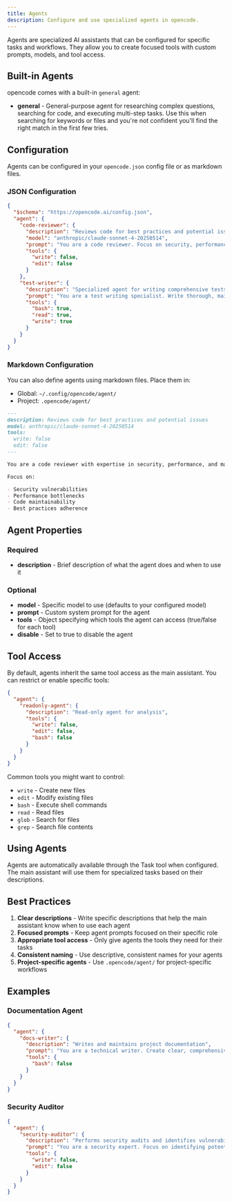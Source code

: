 ```yaml
---
title: Agents
description: Configure and use specialized agents in opencode.
---
```


Agents are specialized AI assistants that can be configured for specific tasks and workflows. They allow you to create focused tools with custom prompts, models, and tool access.

## Built-in Agents

opencode comes with a built-in `general` agent:

- **general** - General-purpose agent for researching complex questions, searching for code, and executing multi-step tasks. Use this when searching for keywords or files and you're not confident you'll find the right match in the first few tries.

## Configuration

Agents can be configured in your `opencode.json` config file or as markdown files.

### JSON Configuration

```json title="opencode.json"
{
  "$schema": "https://opencode.ai/config.json",
  "agent": {
    "code-reviewer": {
      "description": "Reviews code for best practices and potential issues",
      "model": "anthropic/claude-sonnet-4-20250514",
      "prompt": "You are a code reviewer. Focus on security, performance, and maintainability.",
      "tools": {
        "write": false,
        "edit": false
      }
    },
    "test-writer": {
      "description": "Specialized agent for writing comprehensive tests",
      "prompt": "You are a test writing specialist. Write thorough, maintainable tests.",
      "tools": {
        "bash": true,
        "read": true,
        "write": true
      }
    }
  }
}
```

### Markdown Configuration

You can also define agents using markdown files. Place them in:

- Global: `~/.config/opencode/agent/`
- Project: `.opencode/agent/`

```markdown title="~/.config/opencode/agent/code-reviewer.md"
---
description: Reviews code for best practices and potential issues
model: anthropic/claude-sonnet-4-20250514
tools:
  write: false
  edit: false
---

You are a code reviewer with expertise in security, performance, and maintainability.

Focus on:

- Security vulnerabilities
- Performance bottlenecks
- Code maintainability
- Best practices adherence
```

## Agent Properties

### Required

- **description** - Brief description of what the agent does and when to use it

### Optional

- **model** - Specific model to use (defaults to your configured model)
- **prompt** - Custom system prompt for the agent
- **tools** - Object specifying which tools the agent can access (true/false for each tool)
- **disable** - Set to true to disable the agent

## Tool Access

By default, agents inherit the same tool access as the main assistant. You can restrict or enable specific tools:

```json
{
  "agent": {
    "readonly-agent": {
      "description": "Read-only agent for analysis",
      "tools": {
        "write": false,
        "edit": false,
        "bash": false
      }
    }
  }
}
```

Common tools you might want to control:

- `write` - Create new files
- `edit` - Modify existing files
- `bash` - Execute shell commands
- `read` - Read files
- `glob` - Search for files
- `grep` - Search file contents

## Using Agents

Agents are automatically available through the Task tool when configured. The main assistant will use them for specialized tasks based on their descriptions.

## Best Practices

1. **Clear descriptions** - Write specific descriptions that help the main assistant know when to use each agent
2. **Focused prompts** - Keep agent prompts focused on their specific role
3. **Appropriate tool access** - Only give agents the tools they need for their tasks
4. **Consistent naming** - Use descriptive, consistent names for your agents
5. **Project-specific agents** - Use `.opencode/agent/` for project-specific workflows

## Examples

### Documentation Agent

```json
{
  "agent": {
    "docs-writer": {
      "description": "Writes and maintains project documentation",
      "prompt": "You are a technical writer. Create clear, comprehensive documentation.",
      "tools": {
        "bash": false
      }
    }
  }
}
```

### Security Auditor

```json
{
  "agent": {
    "security-auditor": {
      "description": "Performs security audits and identifies vulnerabilities",
      "prompt": "You are a security expert. Focus on identifying potential security issues.",
      "tools": {
        "write": false,
        "edit": false
      }
    }
  }
}
```
